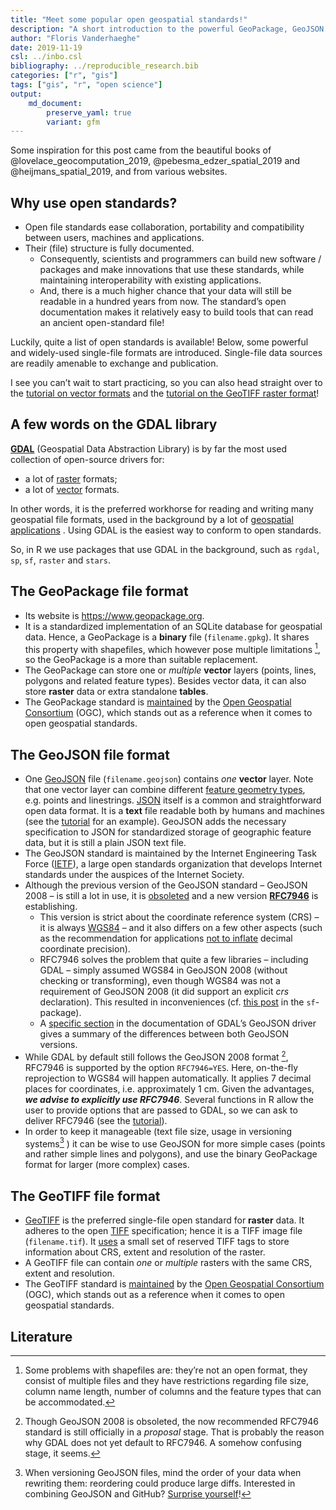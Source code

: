 ```yaml
---
title: "Meet some popular open geospatial standards!"
description: "A short introduction to the powerful GeoPackage, GeoJSON and GeoTIFF standards"
author: "Floris Vanderhaeghe"
date: 2019-11-19
csl: ../inbo.csl
bibliography: ../reproducible_research.bib
categories: ["r", "gis"]
tags: ["gis", "r", "open science"]
output: 
    md_document:
        preserve_yaml: true
        variant: gfm
---
```


Some inspiration for this post came from the beautiful books of @lovelace_geocomputation_2019, @pebesma_edzer_spatial_2019 and @heijmans_spatial_2019, and from various websites.

## Why use open standards?

- Open file standards ease collaboration, portability and compatibility between users, machines and applications.
- Their (file) structure is fully documented.
  - Consequently, scientists and programmers can build new software / packages and make innovations that use these standards, while maintaining interoperability with existing applications.
  - And, there is a much higher chance that your data will still be readable in a hundred years from now.
  The standard's open documentation makes it relatively easy to build tools that can read an ancient open-standard file!
  
Luckily, quite a list of open standards is available!
Below, some powerful and widely-used single-file formats are introduced.
Single-file data sources are readily amenable to exchange and publication.

I see you can't wait to start practicing, so you can also head straight over to the [tutorial on vector formats](../../tutorials/spatial_standards_vector/) and the [tutorial on the GeoTIFF raster format](../../tutorials/spatial_standards_raster/)!

## A few words on the GDAL library

**[GDAL](https://gdal.org)** (Geospatial Data Abstraction Library) is by far the most used collection of open-source drivers for:

- a lot of [raster](https://gdal.org/drivers/raster/index.html) formats;
- a lot of [vector](https://gdal.org/drivers/vector/index.html) formats.

In other words, it is the preferred workhorse for reading and writing many geospatial file formats, used in the background by a lot of [geospatial applications](https://gdal.org/software_using_gdal.html#software-using-gdal) .
Using GDAL is the easiest way to conform to open standards.

So, in R we use packages that use GDAL in the background, such as `rgdal`, `sp`, `sf`, `raster` and `stars`.

## The GeoPackage file format

- Its website is <https://www.geopackage.org>.
- It is a standardized implementation of an SQLite database for geospatial data.
Hence, a GeoPackage is a **binary** file (`filename.gpkg`).
It shares this property with shapefiles, which however pose multiple limitations ^[
Some problems with shapefiles are: they're not an open format, they consist of multiple files and they have restrictions regarding file size, column name length, number of columns and the feature types that can be accommodated.
], 
so the GeoPackage is a more than suitable replacement.
- The GeoPackage can store one or _multiple_ **vector** layers (points, lines, polygons and related feature types).
Besides vector data, it can also store **raster** data
or extra standalone **tables**.
- The GeoPackage standard is [maintained](https://www.opengeospatial.org/standards/geopackage) by the [Open Geospatial Consortium](https://www.opengeospatial.org/) (OGC), which stands out as a reference when it comes to open geospatial standards.

## The GeoJSON file format

- One [GeoJSON](https://tools.ietf.org/html/rfc7946) file (`filename.geojson`) contains _one_ **vector** layer.
Note that one vector layer can combine different [feature geometry types](https://r-spatial.github.io/sf/articles/sf1.html#simple-feature-geometry-types), e.g. points and linestrings.
[JSON](https://en.wikipedia.org/wiki/JSON) itself is a common and straightforward open data format.
It is a **text** file readable both by humans and machines (see the [tutorial](../../tutorials/spatial_standards_vector/) for an example).
GeoJSON adds the necessary specification to JSON for standardized storage of geographic feature data, but it is still a plain JSON text file.
- The GeoJSON standard is maintained by the Internet Engineering Task Force ([IETF](https://www.ietf.org/)), a large open standards organization that develops Internet standards under the auspices of the Internet Society.
- Although the previous version of the GeoJSON standard -- GeoJSON 2008 -- is still a lot in use, it is [obsoleted](http://geojson.org/geojson-spec.html) and a new version **[RFC7946](https://tools.ietf.org/html/rfc7946)** is establishing.
  - This version is strict about the coordinate reference system (CRS) -- it is always [WGS84](https://epsg.io/4326) -- and it also differs on a few other aspects (such as the recommendation for applications [not to inflate](https://tools.ietf.org/html/rfc7946#section-11.2) decimal coordinate precision).
  - RFC7946 solves the problem that quite a few libraries -- including GDAL -- simply assumed WGS84 in GeoJSON 2008 (without checking or transforming), even though WGS84 was not a requirement of GeoJSON 2008 (it did support an explicit _crs_ declaration).
This resulted in inconveniences (cf. [this post](https://github.com/r-spatial/sf/issues/344#issue-229118527) in the `sf`-package).
  - A [specific section](https://gdal.org/drivers/vector/geojson.html#rfc-7946-write-support) in the documentation of GDAL's GeoJSON driver gives a summary of the differences between both GeoJSON versions.
- While GDAL by default still follows the GeoJSON 2008 format ^[
Though GeoJSON 2008 is obsoleted, the now recommended RFC7946 standard is still officially in a _proposal_ stage.
That is probably the reason why GDAL does not yet default to RFC7946.
A somehow confusing stage, it seems.
], 
RFC7946 is supported by the option `RFC7946=YES`.
Here, on-the-fly reprojection to WGS84 will happen automatically.
It applies 7 decimal places for coordinates, i.e. approximately 1 cm.
Given the advantages, _**we advise to explicitly use RFC7946**_.
Several functions in R allow the user to provide options that are passed to GDAL, so we can ask to deliver RFC7946 (see the [tutorial](../../tutorials/spatial_standards_vector/)).
- In order to keep it manageable (text file size, usage in versioning systems^[
When versioning GeoJSON files, mind the order of your data when rewriting them: reordering could produce large diffs.
Interested in combining GeoJSON and GitHub?
[Surprise yourself](https://github.com/lyzidiamond/learn-geojson)!
]
) it can be wise to use GeoJSON for more simple cases (points and rather simple lines and polygons), and use the binary GeoPackage format for larger (more complex) cases.

## The GeoTIFF file format

- [GeoTIFF](https://en.wikipedia.org/wiki/GeoTIFF) is the preferred single-file open standard for **raster** data.
It adheres to the open [TIFF](https://en.wikipedia.org/wiki/TIFF) specification; hence it is a TIFF image file (`filename.tif`).
It [uses](http://docs.opengeospatial.org/is/19-008r4/19-008r4.html#_geotiff_file_structure_and_geotiff_crs_and_models_principles_informative) a small set of reserved TIFF tags to store information about CRS, extent and resolution of the raster.
- A GeoTIFF file can contain _one_ or _multiple_ rasters with the same CRS, extent and resolution.
- The GeoTIFF standard is [maintained](https://www.opengeospatial.org/standards/geotiff) by the [Open Geospatial Consortium](https://www.opengeospatial.org/) (OGC), which stands out as a reference when it comes to open geospatial standards.


## Literature
